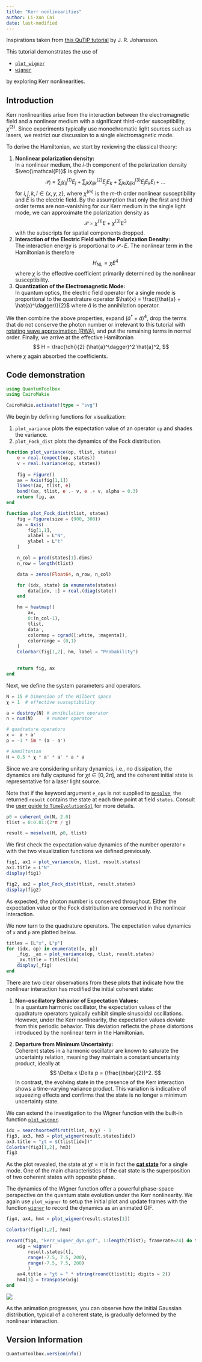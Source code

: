 ```yaml
---
title: "Kerr nonlinearities"
author: Li-Xun Cai
date: last-modified
---
```


Inspirations taken from [this QuTiP tutorial](https://nbviewer.org/urls/qutip.org/qutip-tutorials/tutorials-v5/lectures/Lecture-14-Kerr-nonlinearities.ipynb) by J. R. Johansson.

This tutorial demonstrates the use of 

- [`plot_wigner`](https://qutip.org/QuantumToolbox.jl/stable/resources/api#QuantumToolbox.plot_wigner)
- [`wigner`](https://qutip.org/QuantumToolbox.jl/stable/resources/api#QuantumToolbox.wigner)

by exploring Kerr nonlinearities.

## Introduction

Kerr nonlinearities arise from the interaction between the electromagnetic field and a nonlinear medium with a significant third-order susceptibility, $\chi^{(3)}$. Since experiments typically use monochromatic light sources such as lasers, we restrict our discussion to a single electromagnetic mode.

To derive the Hamiltonian, we start by reviewing the classical theory:

1. **Nonlinear polarization density:**  
   In a nonlinear medium, the $i$-th component of the polarization density $\vec{\mathcal{P}}$ is given by
   $$
   \mathcal{P}_i = 
    \sum_j \chi^{(1)}_{ij} E_j + 
    \sum_{jk} \chi^{(2)}_{ijk} E_j E_k + 
    \sum_{jkl} \chi^{(3)}_{ijkl} E_j E_k E_l + \dots  
   $$
   for $i,j,k,l \in \{x,y,z\}$, where ${\chi}^{(m)}$ is the $m$-th order nonlinear susceptibility and $E$ is the electric field. By the assumption that only the first and third order terms are non-vanishing for our Kerr medium in the single light mode, we can approximate the polarization density as
   $$
   \mathcal{P} \simeq
    \chi^{(1)} E + 
    \chi^{(3)} E^3
   $$
   with the subscripts for spatial components dropped. 
2. **Interaction of the Electric Field with the Polarization Density:**  
   The interaction energy is proportional to $\mathcal{P} \cdot E$. The nonlinear term in the Hamiltonian is therefore 
   $$
   H_{\text{NL}} = \chi E^4 
   $$
   where $\chi$ is the effective coefficient primarily determined by the nonlinear susceptibility.
3. **Quantization of the Electromagnetic Mode:**  
   In quantum optics, the electric field operator for a single mode is proportional to the quardrature operator $\hat{x} = \frac{(\hat{a} + \hat{a}^\dagger)}{2}$ where $\hat{a}$ is the annihilation operator.

We then combine the above properties, expand $(\hat{a}^\dagger + \hat{a})^4$, drop the terms that do not conserve the photon number or irrelevant to this tutorial with [rotating wave approximation (RWA)](https://en.wikipedia.org/wiki/Rotating-wave-approximation), and put the remaining terms in normal order. Finally, we arrive at the effective Hamiltonian
$$
H = \frac{\chi}{2} (\hat{a}^\dagger)^2 \hat{a}^2,
$$
where $\chi$ again absorbed the coefficients. 

## Code demonstration

```julia
using QuantumToolbox
using CairoMakie

CairoMakie.activate!(type = "svg")
```

We begin by defining functions for visualization:

1. `plot_variance` plots the expectation value of an operator `op` and shades the variance. 
2. `plot_Fock_dist` plots the dynamics of the Fock distribution.
```julia
function plot_variance(op, tlist, states)
    e = real.(expect(op, states))
    v = real.(variance(op, states))
    
    fig = Figure()
    ax = Axis(fig[1,1])
    lines!(ax, tlist, e)
    band!(ax, tlist, e .- v, e .+ v, alpha = 0.3)
    return fig, ax
end

function plot_Fock_dist(tlist, states)
    fig = Figure(size = (900, 300))
    ax = Axis(
        fig[1,1],
        xlabel = L"N",
        ylabel = L"t"
    )

    n_col = prod(states[1].dims)
    n_row = length(tlist)

    data = zeros(Float64, n_row, n_col)

    for (idx, state) in enumerate(states)
        data[idx, :] = real.(diag(state))
    end

    hm = heatmap!(
        ax, 
        0:(n_col-1), 
        tlist, 
        data', 
        colormap = cgrad([:white, :magenta]),
        colorrange = (0,1)
    )
    Colorbar(fig[1,2], hm, label = "Probability")

    
    return fig, ax
end
```

Next, we define the system parameters and operators.
```julia
N = 15 # Dimension of the Hilbert space
χ = 1  # effective susceptibility

a = destroy(N) # annihilation operator
n = num(N)     # number operator

# quadrature operators
x =  a + a'    
p = -1 * im * (a - a')

# Hamiltonian
H = 0.5 * χ * a' * a' * a * a
```

Since we are considering unitary dynamics, i.e., no dissipation, the dynamics are fully captured for $\chi t \in \left[0, 2 \pi \right]$, and the coherent initial state is representative for a laser light source. 

Note that if the keyword argument `e_ops` is not supplied to [`mesolve`](https://qutip.org/QuantumToolbox.jl/stable/resources/api#QuantumToolbox.sesolve), the returned `result` contains the state at each time point at field `states`. Consult the [user guide to `TimeEvolutionSol`](https://qutip.org/QuantumToolbox.jl/stable/users_guide/time_evolution/solution) for more details.
```julia
ρ0 = coherent_dm(N, 2.0)
tlist = 0:0.01:(2*π / χ)

result = mesolve(H, ρ0, tlist)
```

We first check the expectation value dynamics of the number operator `n` with the two visualization functions we defined previously.
```julia
fig1, ax1 = plot_variance(n, tlist, result.states)
ax1.title = L"N"
display(fig1)

fig2, ax2 = plot_Fock_dist(tlist, result.states)
display(fig2)
```
As expected, the photon number is conserved throughout. Either the expectation value or the Fock distribution are conserved in the nonlinear interaction.

We now turn to the quadrature operators. The expectation value dynamics of `x` and `p` are plotted below. 
```julia
titles = [L"x", L"p"]
for (idx, op) in enumerate([x, p])
    _fig, _ax = plot_variance(op, tlist, result.states)
    _ax.title = titles[idx]
    display(_fig)
end
```
There are two clear observations from these plots that indicate how the nonlinear interaction has modified the initial coherent state:

1. **Non-oscillatory Behavior of Expectation Values:**  
   In a quantum harmonic oscillator, the expectation values of the quadrature operators typically exhibit simple sinusoidal oscillations. However, under the Kerr nonlinearity, the expectation values deviate from this periodic behavior. This deviation reflects the phase distortions introduced by the nonlinear term in the Hamiltonian.

2. **Departure from Minimum Uncertainty:**  
   Coherent states in a harmonic oscillator are known to saturate the uncertainty relation, meaning they maintain a constant uncertainty product, ideally at  
   $$
   \Delta x \Delta p = (\frac{\hbar}{2})^2.
   $$
   In contrast, the evolving state in the presence of the Kerr interaction shows a time-varying variance product. This variation is indicative of squeezing effects and confirms that the state is no longer a minimum uncertainty state. 
   
We can extend the investigation to the Wigner function with the built-in function [`plot_wigner`](https://qutip.org/QuantumToolbox.jl/stable/resources/api#QuantumToolbox.plot_wigner). 
```julia
idx = searchsortedfirst(tlist, π/χ) - 1
fig3, ax3, hm3 = plot_wigner(result.states[idx])
ax3.title = "χt = $(tlist[idx])"
Colorbar(fig3[1,2], hm3)
fig3
```
As the plot revealed, the state at $\chi t = \pi$ is in fact the [**cat state**](https://en.wikipedia.org/wiki/Cat_state#Cat_states_in_single_modes) for a single mode. One of the main characteristics of the cat state is the superposition of two coherent states with opposite phase.

The dynamics of the Wigner function offer a powerful phase-space perspective on the quantum state evolution under the Kerr nonlinearity. We again use `plot_wigner` to setup the initial plot and update frames with the function [`wigner`](https://qutip.org/QuantumToolbox.jl/stable/resources/api#QuantumToolbox.wigner) to record the dynamics as an animated GIF.
```julia
fig4, ax4, hm4 = plot_wigner(result.states[1])

Colorbar(fig4[1,2], hm4)

record(fig4, "kerr_wigner_dyn.gif", 1:length(tlist); framerate=24) do t
    wig = wigner(
        result.states[t], 
        range(-7.5, 7.5, 200), 
        range(-7.5, 7.5, 200)
        )
    ax4.title = "χt = " * string(round(tlist[t]; digits = 2))
    hm4[3] = transpose(wig)
end
```
![](kerr_wigner_dyn.gif)


As the animation progresses, you can observe how the initial Gaussian distribution, typical of a coherent state, is gradually deformed by the nonlinear interaction. 

## Version Information
```julia
QuantumToolbox.versioninfo()
```
